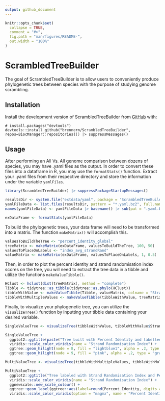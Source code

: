 ```yaml
---
output: github_document
---
```


<!-- README.md is generated from README.Rmd. Please edit that file -->

```r
knitr::opts_chunk$set(
  collapse = TRUE,
  comment = "#>",
  fig.path = "man/figures/README-",
  out.width = "100%"
)
```

# ScrambledTreeBuilder

<!-- badges: start -->
<!-- badges: end -->

The goal of ScrambledTreeBuilder is to allow users to conveniently produce phylogenetic trees between species with the purpose of studying genome scrambling.

## Installation

Install the development version of ScrambledTreeBuilder from [GitHub](https://github.com/brennern/ScrambledTreeBuilder/) with:
      
```
# install.packages("devtools")
devtools::install_github("brennern/ScrambledTreeBuilder", repos=BiocManager::repositories()) |> suppressMessages()
```

## Usage
After performing an All Vs. All genome comparison between dozens of species, you may have .yaml files as the output. In order to convert these files into a dataframe in R, you may use the `formatStats()` function. Extract your .yaml files from their respective directory and store the information under the variable `yamlFiles`.

```r
library(ScrambledTreeBuilder) |> suppressPackageStartupMessages()

resultsDir <- system.file("extdata/yaml", package = "ScrambledTreeBuilder")
yamlFileData <- list.files(resultsDir, pattern = "*.yaml.bz2", full.names = TRUE)
names(yamlFileData) <- yamlFileData |> basename() |> sub(pat = ".yaml.bz2", rep="")

exDataFrame <- formatStats(yamlFileData)
```

To build the phylogenetic trees, your data frame will need to be transformed into a matrix. The function `makeMatrix()` will accomplish this.

```r
valuesToBuildTheTree <- "percent_identity_global"
treeMatrix <- makeMatrix(exDataFrame, valuesToBuildTheTree, 100, 50)
valuesToPlaceOnLabels <- "index_avg_strandRand"
valueMatrix <- makeMatrix(exDataFrame, valuesToPlaceOnLabels, 1, 0.5)
```

Then, in order to plot the percent identity and strand randomisation index scores on the tree, you will need to extract the tree data in a tibble and utilize the functions `makeValueTibble()`.

```r
HClust <- hclust(dist(treeMatrix), method = "complete")
Tibble <- tidytree::as_tibble(tidytree::as.phylo(HClust))
tibbleWithValue <- makeValueTibble(Tibble, valueMatrix, colname = "Strand_Randomisation_Index")
tibbleWithMultipleValues <- makeValueTibble(tibbleWithValue, treeMatrix, colname = "Percent_Identity")
```

Finally, to visualize your phylogenetic tree, you can utilize the `visualizeTree()` function by inputting your tibble data containing your desired variable.

```r
SingleValueTree <- visualizeTree(tibbleWithValue, tibbleWithValue$Strand_Randomisation_Index)

SingleValueTree +
  ggplot2::ggtitle(paste("Tree built with Percent Identity and labelled with Strand Randomisation Index scores")) + 
  viridis::scale_color_viridis(name = "Strand Randomisation Index") +
  ggtree::geom_hilight(node = 8, fill = "lightblue1", alpha = .2, type = "gradient", gradient.direction = 'tr') +
  ggtree::geom_hilight(node = 9, fill = "pink", alpha = .2, type = "gradient", gradient.direction = 'tr')
```
```r
MultiValueTree <- visualizeTree(tibbleWithMultipleValues, tibbleWithMultipleValues$Strand_Randomisation_Index, ynudge = 0.2)

MultiValueTree +
  ggplot2::ggtitle("Tree labeled with Strand Randomisation Index and Percent Identity (built with Percent Identity)") +
  viridis::scale_color_viridis(name = "Strand Randomisation Index") +
  ggnewscale::new_scale_colour() +
  ggtree::geom_label(ggtree::aes(label=round(Percent_Identity, digits = 3), color = Percent_Identity), label.size = 0.25, size = 3, na.rm = TRUE, label.padding = ggtree::unit(0.15, "lines"), nudge_y = -0.2) +
  viridis::scale_color_viridis(option = "magma", name = "Percent Identity")
```
